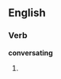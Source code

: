 ==English==

===Verb===
'''conversating'''

# {{present participle of|[[conversate]]}}
{{anagrams:en/aceginnorstv}}